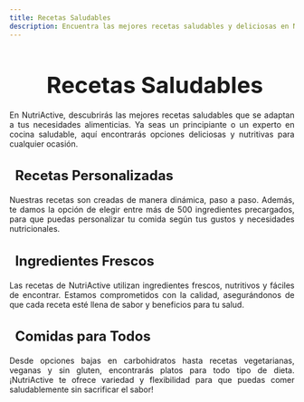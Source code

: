 ```yaml
---
title: Recetas Saludables
description: Encuentra las mejores recetas saludables y deliciosas en NutriActive.
---
```


<main>
  <h1 style="font-size: 2.5rem; font-weight: bold; margin-bottom: 20px; text-align: center;"><i class="fas fa-apple-alt" style="color: #2ecc71; margin-right: 10px;"></i>Recetas Saludables</h1>

  <p style="text-align: justify;">
    En NutriActive, descubrirás las mejores recetas saludables que se adaptan a tus necesidades alimenticias. Ya seas un principiante o un experto en cocina saludable, aquí encontrarás opciones deliciosas y nutritivas para cualquier ocasión.
  </p>

  <h3 style="font-size: 1.5rem; font-weight: bold; margin-bottom: 20px; text-align: left;">
    <i class="fas fa-lemon" style="color: #f39c12; margin-right: 10px;"></i> Recetas Personalizadas
  </h3>
  <p style="text-align: justify;">
    Nuestras recetas son creadas de manera dinámica, paso a paso. Además, te damos la opción de elegir entre más de 500 ingredientes precargados, para que puedas personalizar tu comida según tus gustos y necesidades nutricionales.
  </p>

  <h3 style="font-size: 1.5rem; font-weight: bold; margin-bottom: 20px; text-align: left;">
    <i class="fas fa-carrot" style="color: #e74c3c; margin-right: 10px;"></i> Ingredientes Frescos
  </h3>
  <p style="text-align: justify;">
    Las recetas de NutriActive utilizan ingredientes frescos, nutritivos y fáciles de encontrar. Estamos comprometidos con la calidad, asegurándonos de que cada receta esté llena de sabor y beneficios para tu salud.
  </p>

  <h3 style="font-size: 1.5rem; font-weight: bold; margin-bottom: 20px; text-align: left;">
    <i class="fas fa-utensils" style="color: #3498db; margin-right: 10px;"></i> Comidas para Todos
  </h3>
  <p style="text-align: justify;">
    Desde opciones bajas en carbohidratos hasta recetas vegetarianas, veganas y sin gluten, encontrarás platos para todo tipo de dieta. ¡NutriActive te ofrece variedad y flexibilidad para que puedas comer saludablemente sin sacrificar el sabor!
  </p>
</main>
